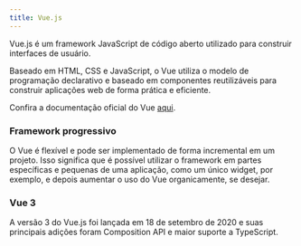 ```yaml
---
title: Vue.js
---
```


Vue.js é um framework JavaScript de código aberto utilizado para construir interfaces de usuário.

Baseado em HTML, CSS e JavaScript, o Vue utiliza o modelo de programação declarativo e baseado em componentes reutilizáveis para construir aplicações web de forma prática e eficiente.

Confira a documentação oficial do Vue <a href="https://vuejs.org/">aqui</a>.

### Framework progressivo

O Vue é flexível e pode ser implementado de forma incremental em um projeto. Isso significa que é possível utilizar o framework em partes específicas e pequenas de uma aplicação, como um único widget, por exemplo, e depois aumentar o uso do Vue organicamente, se desejar.

### Vue 3

A versão 3 do Vue.js foi lançada em 18 de setembro de 2020 e suas principais adições foram Composition API e maior suporte a TypeScript.